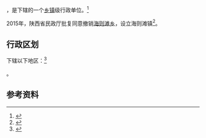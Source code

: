 {{中国乡级行政区|61/08/24/201/000}}

'''{{PAGENAMEBASE}}'''，是{{PRC admin/fullname|61/08/24/201/000|3}}下辖的一个[[乡镇|乡镇]]级行政单位。<ref>{{PRC admin/ref sgc|{{PRC admin/parent|61/08/24/201/000}}}}</ref>

2015年，陕西省民政厅批复同意撤销[[海则滩乡|海则滩乡]]，设立海则滩镇<ref>{{Cite web |url=http://shaanxi.mca.gov.cn/article/mzyw1/201507/20150700841888.shtml |title=陕西省民政厅关于陕西省乡镇行政区划调整的公告 |access-date=2017-09-14 |archive-url=https://web.archive.org/web/20170914220400/http://shaanxi.mca.gov.cn/article/mzyw1/201507/20150700841888.shtml |archive-date=2017-09-14 |dead-url=yes }}</ref>。

== 行政区划 ==

{{PAGENAMEBASE}}下辖以下地区：<ref>{{PRC admin/ref sgc|61/08/24/201/000}}</ref>

{{PRC admin/children|61/08/24/201/000}}。

== 参考资料 ==

{{reflist}}

{{行政区划小作品}}
{{PRC admin/navcat|61/08/24/201/000}}